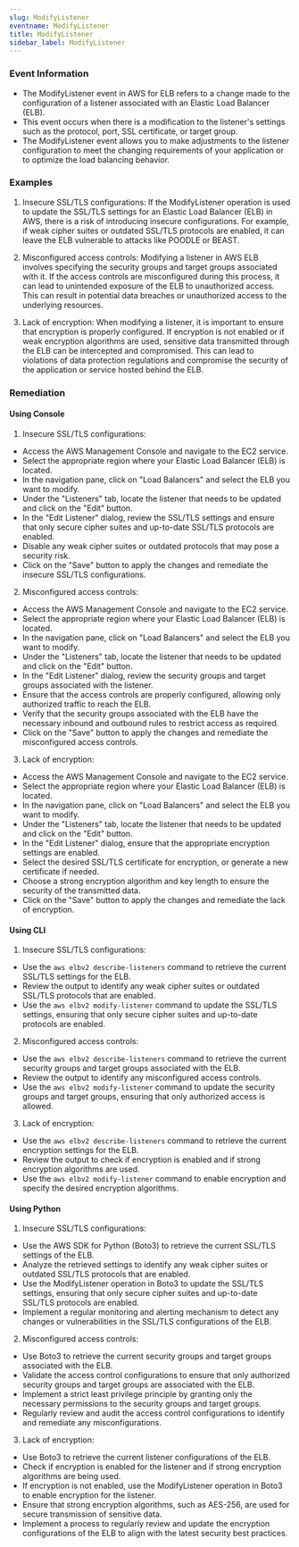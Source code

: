 ```yaml
--- 
slug: ModifyListener
eventname: ModifyListener
title: ModifyListener
sidebar_label: ModifyListener
---
```

                       
### Event Information

- The ModifyListener event in AWS for ELB refers to a change made to the configuration of a listener associated with an Elastic Load Balancer (ELB).
- This event occurs when there is a modification to the listener's settings such as the protocol, port, SSL certificate, or target group.
- The ModifyListener event allows you to make adjustments to the listener configuration to meet the changing requirements of your application or to optimize the load balancing behavior.


### Examples

1. Insecure SSL/TLS configurations: If the ModifyListener operation is used to update the SSL/TLS settings for an Elastic Load Balancer (ELB) in AWS, there is a risk of introducing insecure configurations. For example, if weak cipher suites or outdated SSL/TLS protocols are enabled, it can leave the ELB vulnerable to attacks like POODLE or BEAST.

2. Misconfigured access controls: Modifying a listener in AWS ELB involves specifying the security groups and target groups associated with it. If the access controls are misconfigured during this process, it can lead to unintended exposure of the ELB to unauthorized access. This can result in potential data breaches or unauthorized access to the underlying resources.

3. Lack of encryption: When modifying a listener, it is important to ensure that encryption is properly configured. If encryption is not enabled or if weak encryption algorithms are used, sensitive data transmitted through the ELB can be intercepted and compromised. This can lead to violations of data protection regulations and compromise the security of the application or service hosted behind the ELB.

### Remediation

#### Using Console

1. Insecure SSL/TLS configurations:
- Access the AWS Management Console and navigate to the EC2 service.
- Select the appropriate region where your Elastic Load Balancer (ELB) is located.
- In the navigation pane, click on "Load Balancers" and select the ELB you want to modify.
- Under the "Listeners" tab, locate the listener that needs to be updated and click on the "Edit" button.
- In the "Edit Listener" dialog, review the SSL/TLS settings and ensure that only secure cipher suites and up-to-date SSL/TLS protocols are enabled.
- Disable any weak cipher suites or outdated protocols that may pose a security risk.
- Click on the "Save" button to apply the changes and remediate the insecure SSL/TLS configurations.

2. Misconfigured access controls:
- Access the AWS Management Console and navigate to the EC2 service.
- Select the appropriate region where your Elastic Load Balancer (ELB) is located.
- In the navigation pane, click on "Load Balancers" and select the ELB you want to modify.
- Under the "Listeners" tab, locate the listener that needs to be updated and click on the "Edit" button.
- In the "Edit Listener" dialog, review the security groups and target groups associated with the listener.
- Ensure that the access controls are properly configured, allowing only authorized traffic to reach the ELB.
- Verify that the security groups associated with the ELB have the necessary inbound and outbound rules to restrict access as required.
- Click on the "Save" button to apply the changes and remediate the misconfigured access controls.

3. Lack of encryption:
- Access the AWS Management Console and navigate to the EC2 service.
- Select the appropriate region where your Elastic Load Balancer (ELB) is located.
- In the navigation pane, click on "Load Balancers" and select the ELB you want to modify.
- Under the "Listeners" tab, locate the listener that needs to be updated and click on the "Edit" button.
- In the "Edit Listener" dialog, ensure that the appropriate encryption settings are enabled.
- Select the desired SSL/TLS certificate for encryption, or generate a new certificate if needed.
- Choose a strong encryption algorithm and key length to ensure the security of the transmitted data.
- Click on the "Save" button to apply the changes and remediate the lack of encryption.

#### Using CLI

1. Insecure SSL/TLS configurations:
- Use the `aws elbv2 describe-listeners` command to retrieve the current SSL/TLS settings for the ELB.
- Review the output to identify any weak cipher suites or outdated SSL/TLS protocols that are enabled.
- Use the `aws elbv2 modify-listener` command to update the SSL/TLS settings, ensuring that only secure cipher suites and up-to-date protocols are enabled.

2. Misconfigured access controls:
- Use the `aws elbv2 describe-listeners` command to retrieve the current security groups and target groups associated with the ELB.
- Review the output to identify any misconfigured access controls.
- Use the `aws elbv2 modify-listener` command to update the security groups and target groups, ensuring that only authorized access is allowed.

3. Lack of encryption:
- Use the `aws elbv2 describe-listeners` command to retrieve the current encryption settings for the ELB.
- Review the output to check if encryption is enabled and if strong encryption algorithms are used.
- Use the `aws elbv2 modify-listener` command to enable encryption and specify the desired encryption algorithms.

#### Using Python

1. Insecure SSL/TLS configurations:
- Use the AWS SDK for Python (Boto3) to retrieve the current SSL/TLS settings of the ELB.
- Analyze the retrieved settings to identify any weak cipher suites or outdated SSL/TLS protocols that are enabled.
- Use the ModifyListener operation in Boto3 to update the SSL/TLS settings, ensuring that only secure cipher suites and up-to-date SSL/TLS protocols are enabled.
- Implement a regular monitoring and alerting mechanism to detect any changes or vulnerabilities in the SSL/TLS configurations of the ELB.

2. Misconfigured access controls:
- Use Boto3 to retrieve the current security groups and target groups associated with the ELB.
- Validate the access control configurations to ensure that only authorized security groups and target groups are associated with the ELB.
- Implement a strict least privilege principle by granting only the necessary permissions to the security groups and target groups.
- Regularly review and audit the access control configurations to identify and remediate any misconfigurations.

3. Lack of encryption:
- Use Boto3 to retrieve the current listener configurations of the ELB.
- Check if encryption is enabled for the listener and if strong encryption algorithms are being used.
- If encryption is not enabled, use the ModifyListener operation in Boto3 to enable encryption for the listener.
- Ensure that strong encryption algorithms, such as AES-256, are used for secure transmission of sensitive data.
- Implement a process to regularly review and update the encryption configurations of the ELB to align with the latest security best practices.


 